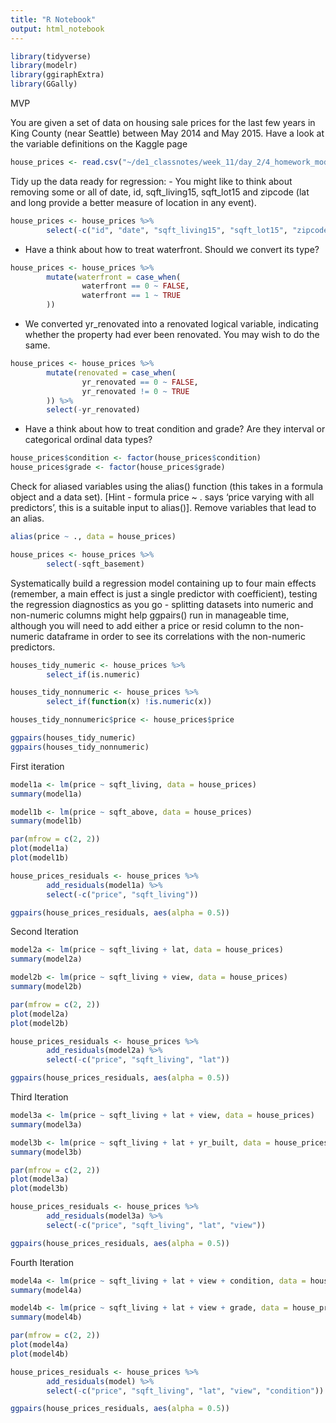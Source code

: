 ```yaml
---
title: "R Notebook"
output: html_notebook
---
```


```r
library(tidyverse)
library(modelr)
library(ggiraphExtra)
library(GGally)
```

MVP

You are given a set of data on housing sale prices for the last few years in 
King County (near Seattle) between May 2014 and May 2015. Have a look at the 
variable definitions on the Kaggle page

```r
house_prices <- read.csv("~/de1_classnotes/week_11/day_2/4_homework_model_building/kc_house_data.csv")
```

Tidy up the data ready for regression:
- You might like to think about removing some or all of date, id, sqft_living15,
  sqft_lot15 and zipcode (lat and long provide a better measure of location in 
  any event).
```r
house_prices <- house_prices %>%
        select(-c("id", "date", "sqft_living15", "sqft_lot15", "zipcode"))
```
  
- Have a think about how to treat waterfront. Should we convert its type?
```r
house_prices <- house_prices %>%
        mutate(waterfront = case_when(
                waterfront == 0 ~ FALSE,
                waterfront == 1 ~ TRUE
        ))
```

- We converted yr_renovated into a renovated logical variable, indicating 
  whether the property had ever been renovated. You may wish to do the same.
```r
house_prices <- house_prices %>%
        mutate(renovated = case_when(
                yr_renovated == 0 ~ FALSE,
                yr_renovated != 0 ~ TRUE
        )) %>%
        select(-yr_renovated)
```
  
- Have a think about how to treat condition and grade? Are they interval or 
  categorical ordinal data types?
```r
house_prices$condition <- factor(house_prices$condition)
house_prices$grade <- factor(house_prices$grade)
```

Check for aliased variables using the alias() function (this takes in a formula
object and a data set). [Hint - formula price ~ . says ‘price varying with all
predictors’, this is a suitable input to alias()]. Remove variables that lead to
an alias.
```r
alias(price ~ ., data = house_prices)

house_prices <- house_prices %>%
        select(-sqft_basement)
```

Systematically build a regression model containing up to four main effects 
(remember, a main effect is just a single predictor with coefficient), testing
the regression diagnostics as you go 
- splitting datasets into numeric and non-numeric columns might help ggpairs() 
  run in manageable time, although you will need to add either a price or resid 
  column to the non-numeric dataframe in order to see its correlations with the
  non-numeric predictors.
```r
houses_tidy_numeric <- house_prices %>%
        select_if(is.numeric)

houses_tidy_nonnumeric <- house_prices %>%
        select_if(function(x) !is.numeric(x))

houses_tidy_nonnumeric$price <- house_prices$price

ggpairs(houses_tidy_numeric)
ggpairs(houses_tidy_nonnumeric)
```

First iteration
```r
model1a <- lm(price ~ sqft_living, data = house_prices)
summary(model1a)

model1b <- lm(price ~ sqft_above, data = house_prices)
summary(model1b)
```

```r
par(mfrow = c(2, 2))
plot(model1a)
plot(model1b)
```

```r
house_prices_residuals <- house_prices %>%
        add_residuals(model1a) %>%
        select(-c("price", "sqft_living"))

ggpairs(house_prices_residuals, aes(alpha = 0.5))
```

Second Iteration
```r
model2a <- lm(price ~ sqft_living + lat, data = house_prices)
summary(model2a)

model2b <- lm(price ~ sqft_living + view, data = house_prices)
summary(model2b)
```

```r
par(mfrow = c(2, 2))
plot(model2a)
plot(model2b)
```

```r
house_prices_residuals <- house_prices %>%
        add_residuals(model2a) %>%
        select(-c("price", "sqft_living", "lat"))

ggpairs(house_prices_residuals, aes(alpha = 0.5))
```

Third Iteration
```r
model3a <- lm(price ~ sqft_living + lat + view, data = house_prices)
summary(model3a)

model3b <- lm(price ~ sqft_living + lat + yr_built, data = house_prices)
summary(model3b)
```

```r
par(mfrow = c(2, 2))
plot(model3a)
plot(model3b)
```

```r
house_prices_residuals <- house_prices %>%
        add_residuals(model3a) %>%
        select(-c("price", "sqft_living", "lat", "view"))

ggpairs(house_prices_residuals, aes(alpha = 0.5))
```

Fourth Iteration
```r
model4a <- lm(price ~ sqft_living + lat + view + condition, data = house_prices)
summary(model4a)

model4b <- lm(price ~ sqft_living + lat + view + grade, data = house_prices)
summary(model4b)
```

```r
par(mfrow = c(2, 2))
plot(model4a)
plot(model4b)
```

```r
house_prices_residuals <- house_prices %>%
        add_residuals(model) %>%
        select(-c("price", "sqft_living", "lat", "view", "condition"))

ggpairs(house_prices_residuals, aes(alpha = 0.5))
```

